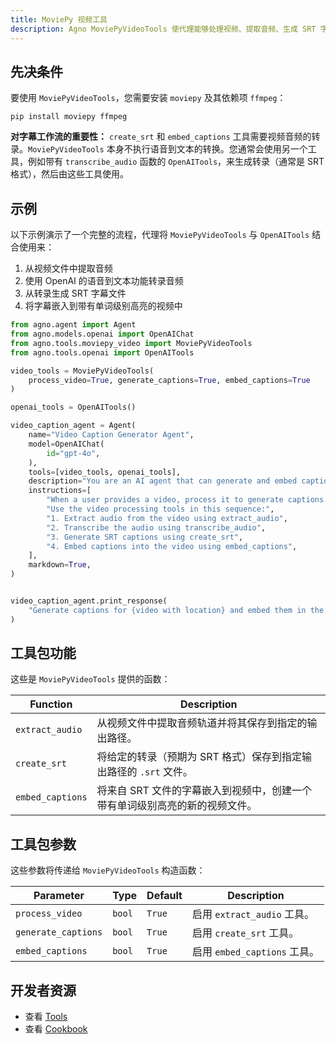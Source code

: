 ```yaml
---
title: MoviePy 视频工具
description: Agno MoviePyVideoTools 使代理能够处理视频、提取音频、生成 SRT 字幕文件，并嵌入丰富的单词高亮字幕。
---
```


## 先决条件

要使用 `MoviePyVideoTools`，您需要安装 `moviepy` 及其依赖项 `ffmpeg`：

```shell
pip install moviepy ffmpeg
```

**对字幕工作流的重要性：**
`create_srt` 和 `embed_captions` 工具需要视频音频的转录。`MoviePyVideoTools` 本身不执行语音到文本的转换。您通常会使用另一个工具，例如带有 `transcribe_audio` 函数的 `OpenAITools`，来生成转录（通常是 SRT 格式），然后由这些工具使用。

## 示例

以下示例演示了一个完整的流程，代理将 `MoviePyVideoTools` 与 `OpenAITools` 结合使用来：
1. 从视频文件中提取音频
2. 使用 OpenAI 的语音到文本功能转录音频
3. 从转录生成 SRT 字幕文件
4. 将字幕嵌入到带有单词级别高亮的视频中

```python
from agno.agent import Agent
from agno.models.openai import OpenAIChat
from agno.tools.moviepy_video import MoviePyVideoTools
from agno.tools.openai import OpenAITools

video_tools = MoviePyVideoTools(
    process_video=True, generate_captions=True, embed_captions=True
)

openai_tools = OpenAITools()

video_caption_agent = Agent(
    name="Video Caption Generator Agent",
    model=OpenAIChat(
        id="gpt-4o",
    ),
    tools=[video_tools, openai_tools],
    description="You are an AI agent that can generate and embed captions for videos.",
    instructions=[
        "When a user provides a video, process it to generate captions.",
        "Use the video processing tools in this sequence:",
        "1. Extract audio from the video using extract_audio",
        "2. Transcribe the audio using transcribe_audio",
        "3. Generate SRT captions using create_srt",
        "4. Embed captions into the video using embed_captions",
    ],
    markdown=True,
)


video_caption_agent.print_response(
    "Generate captions for {video with location} and embed them in the video"
)
```

## 工具包功能

这些是 `MoviePyVideoTools` 提供的函数：

| Function          | Description                                                                                                |
| ----------------- | ---------------------------------------------------------------------------------------------------------- |
| `extract_audio`   | 从视频文件中提取音频轨道并将其保存到指定的输出路径。                        |
| `create_srt`      | 将给定的转录（预期为 SRT 格式）保存到指定输出路径的 `.srt` 文件。          |
| `embed_captions`  | 将来自 SRT 文件的字幕嵌入到视频中，创建一个带有单词级别高亮的新的视频文件。     |

## 工具包参数

这些参数将传递给 `MoviePyVideoTools` 构造函数：

| Parameter           | Type   | Default | Description                                              |
| ------------------- | ------ | ------- | -------------------------------------------------------- |
| `process_video`     | `bool` | `True`  | 启用 `extract_audio` 工具。                        |
| `generate_captions` | `bool` | `True`  | 启用 `create_srt` 工具。                           |
| `embed_captions`    | `bool` | `True`  | 启用 `embed_captions` 工具。                       |

## 开发者资源

- 查看 [Tools](https://github.com/agno-agi/agno/blob/main/libs/agno/agno/tools/moviepy_video.py)
- 查看 [Cookbook](https://github.com/agno-agi/agno/blob/main/cookbook/tools/moviepy_video_tools.py)